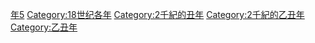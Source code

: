 {{Catnav|頁面分類|历史|歷史時代|年|18世纪各年}}
{{Commons category|1745}}

[[Category:1740年代|年5]]
[[Category:18世纪各年|Category:18世纪各年]]
[[Category:2千紀的丑年|Category:2千紀的丑年]]
[[Category:2千紀的乙丑年|Category:2千紀的乙丑年]]
[[Category:乙丑年|Category:乙丑年]]
